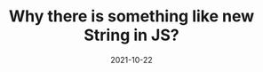 ---
title: Why there is something like new String in JS?
date: 2021-10-22
timeToRead: 10
description: In this post I want to explain why there are object like String, Number etc
tags:
  - Tutorial
  - JS
  - Intermediate
---